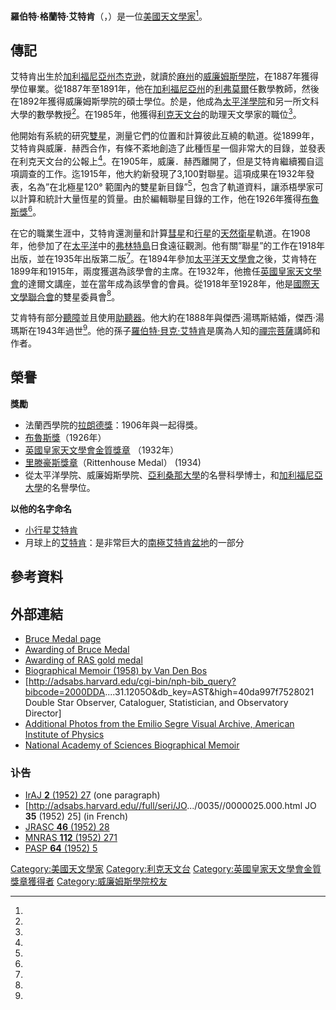 {{Infobox scientist
| name = 羅伯特·格蘭特·艾特肯<br />Robert Grant Aitken
| image = Robertgrantaitken.jpg|300px
| caption = 羅伯特·格蘭特·艾特肯（1864-1951）
| birth_date = {{birth date|1864|12|31}} 
| birth_place = {{USA}}[[加利福尼亞州|加利福尼亞州]][[杰克逊_(加利福尼亚州)|杰克逊]]
| death_date = {{death date and age|1951|10|29|1864|12|31}}
| death_place = {{USA}}[[加利福尼亞州|加利福尼亞州]][[柏克萊|柏克萊]]
| residence = {{USA}}
| nationality = {{USA}}
| field       = [[天文學|天文學]]
| work_institution = [[加利福尼亞大學|加利福尼亞大學]]
| alma_mater =
| doctoral_advisor =
| doctoral_students =
| known_for  = 
| prizes = [[布魯斯獎|布魯斯獎]]（1926年）<br>[[英國皇家天文學會金質獎章|英國皇家天文學會金質獎章]] （1932年）<br>[[里滕豪斯獎章|里滕豪斯獎章]]（Rittenhouse Medal） (1934)
| religion =  
| footnotes = 
}}

'''羅伯特·格蘭特·艾特肯'''（{{lang-en|'''Robert Grant Aitken'''}}，{{bd|1864年|12月31日|1951年|10月29日}}）是一位[[美國|美國]][[天文學家|天文學家]]<ref name="Daintith, Biog Sci"/>。

== 傳記 ==
艾特肯出生於[[加利福尼亞州|加利福尼亞州]][[杰克逊_(加利福尼亚州)|杰克逊]]，就讀於[[麻薩諸塞州|麻州]]的[[威廉姆斯學院|威廉姆斯學院]]，在1887年獲得學位畢業。從1887年至1891年，他在[[加利福尼亞州|加利福尼亞州]]的[[利弗莫爾|利弗莫爾]]任數學教師，然後在1892年獲得威廉姆斯學院的碩士學位。於是，他成為[[太平洋學院|太平洋學院]]和另一所文科大學的數學教授<ref name=pasp64_376_5/>。在1985年，他獲得[[利克天文台|利克天文台]]的助理天文學家的職位<ref name="Daintith, Biog Sci" />。

他開始有系統的研究[[雙星|雙星]]，測量它們的位置和計算彼此互繞的軌道。從1899年，艾特肯與威廉．赫西合作，有條不紊地創造了此種恆星一個非常大的目錄，並發表在利克天文台的公報上<ref name="pasp64_376_5" />。在1905年，威廉．赫西離開了，但是艾特肯繼續獨自這項調查的工作。迄1915年，他大約新發現了3,100對聯星。這項成果在1932年發表，名為”在北極星120° 範圍內的雙星新目錄”<ref name="Daintith, Biog Sci" />，包含了軌道資料，讓添梧學家可以計算和統計大量恆星的質量。由於編輯聯星目錄的工作，他在1926年獲得[[布魯斯獎|布魯斯獎]]<ref name="pasp64_376_5" />。

在它的職業生涯中，艾特肯還測量和計算[[彗星|彗星]]和[[行星|行星]]的[[天然衛星|天然衛星]]軌道。在1908年，他參加了在[[太平洋|太平洋]]中的[[弗林特島|弗林特島]]日食遠征觀測。他有關”聯星”的工作在1918年出版，並在1935年出版第二版<ref name="pasp64_376_5" />。在1894年參加[[太平洋天文學會|太平洋天文學會]]之後，艾肯特在1899年和1915年，兩度獲選為該學會的主席。在1932年，他擔任[[英國皇家天文學會|英國皇家天文學會]]的達爾文講座，並在當年成為該學會的會員。從1918年至1928年，他是[[國際天文學聯合會|國際天文學聯合會]]的雙星委員會<ref name="pasp64_376_5" />。
	
艾肯特有部分[[聽障|聽障]]並且使用[[助聽器|助聽器]]。他大約在1888年與傑西·湯瑪斯結婚，傑西·湯瑪斯在1943年過世<ref name="pasp64_376_5" />。他的孫子[[羅伯特·貝克·艾特肯|羅伯特·貝克·艾特肯]]是廣為人知的[[禪宗|禪宗]][[菩薩|菩薩]]講師和作者。

== 榮譽 ==
'''獎勵'''
*法蘭西學院的[[拉朗德獎|拉朗德獎]]：1906年與{{link-en|威廉．赫西| William Hussey (astronomer)}}一起得獎。
*[[布魯斯獎|布魯斯獎]]（1926年）
*[[英國皇家天文學會金質獎章|英國皇家天文學會金質獎章]] （1932年）
*[[里滕豪斯獎章|里滕豪斯獎章]]（Rittenhouse Medal） (1934)
*從太平洋學院、威廉姆斯學院、[[亞利桑那大學|亞利桑那大學]]的名譽科學博士，和[[加利福尼亞大學|加利福尼亞大學]]的名譽學位。

'''以他的名字命名'''
*[[小行星|小行星]][[小行星3070|艾特肯]]
*月球上的[[艾肯環形山|艾特肯]]：是非常巨大的[[南極-艾托肯盆地|南極艾特肯盆地]]的一部分

== 參考資料 ==
{{reflist|refs=
<ref name="Daintith, Biog Sci">{{cite encyclopedia|last=Daintith|first=John|title=Aitken, Robert Grant|encyclopedia=Biographical Encyclopedia of Scientists|volume=1|pages=9|publisher=Facts On File, Inc.|location=New York|year=1981|isbn=0-87196-396-5}}</ref>
<ref name="pasp64_376_5">{{Cite journal|title=Robert Grant Aitken, 1864-1951|url=http://iopscience.iop.org/article/10.1086/126408|last=Jeffers|first=Hamilton M.|date=1952-02|journal=Publications of the Astronomical Society of the Pacific|doi=10.1086/126408|volume=64|pages=5|language=en|bibcode=1952PASP...64....5J|issn=0004-6280}}</ref>
}}
== 外部連結 ==
* [http://www.phys-astro.sonoma.edu/BruceMedalists/Aitken/index.html Bruce Medal page]
* [http://adsabs.harvard.edu/full/seri/PASP./0038//0000002.000.html Awarding of Bruce Medal]
* [http://adsabs.harvard.edu//full/seri/MNRAS/0092//0000354.000.html Awarding of RAS gold medal]
* [http://www.nap.edu/html/biomems/raitken.pdf Biographical Memoir (1958) by Van Den Bos]
* [http://adsabs.harvard.edu/cgi-bin/nph-bib_query?bibcode=2000DDA....31.1205O&db_key=AST&high=40da997f7528021 Double Star Observer, Cataloguer, Statistician, and Observatory Director]
* [https://web.archive.org/web/20110520221336/http://photos.aip.org/quickSearch.jsp?qsearch=Robert+Aitken&group=10&Submit=GO Additional Photos from the Emilio Segre Visual Archive, American Institute of Physics]
*[http://www.nasonline.org/publications/biographical-memoirs/memoir-pdfs/robert-aitken.pdf National Academy of Sciences Biographical Memoir]{{dead link|date=2018年4月 |bot=InternetArchiveBot |fix-attempted=yes }}

=== 讣告 ===
* [http://adsabs.harvard.edu//full/seri/IrAJ./0002//0000027.000.html IrAJ '''2''' (1952) 27] (one paragraph)
* [http://adsabs.harvard.edu//full/seri/JO.../0035//0000025.000.html JO '''35''' (1952) 25] (in French)
* [http://adsabs.harvard.edu//full/seri/JRASC/0046//0000028.000.html JRASC '''46''' (1952) 28]
* [http://adsabs.harvard.edu//full/seri/MNRAS/0112//0000271.000.html MNRAS '''112''' (1952) 271]
* [http://adsabs.harvard.edu//full/seri/PASP./0064//0000005.000.html PASP '''64''' (1952) 5]

{{美国天文学会会长}}
{{布鲁斯奖获得者}}
{{英国皇家天文学会金质奖章获得者}}

{{Authority control}}
{{DEFAULTSORT:Aitken, Robert Grant}}
[[Category:美國天文學家|Category:美國天文學家]]
[[Category:利克天文台|Category:利克天文台]]
[[Category:英國皇家天文學會金質獎章獲得者|Category:英國皇家天文學會金質獎章獲得者]]
[[Category:威廉姆斯學院校友|Category:威廉姆斯學院校友]]